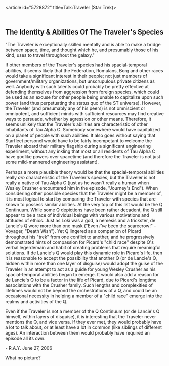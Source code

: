 <article id="5728872" title=Talk:Traveler (Star Trek)>
	<talkpage id="5728872" title="Talk:Traveler (Star Trek)">
{{old prod full | nom = | nomdate = | nomreason = | 2nd = | 2nddate = | 2ndreason = | con = | condate = | conreason = }}
{{WikiProject Star Trek|class=redirect}}
{{WikiProject Fictional characters|class=redirect}}

== '''The Identity &amp; Abilities Of The Traveler's Species''' ==


&quot;The Traveler is exceptionally skilled mentally and is able to make a bridge between space, time, and thought which he, and presumably those of his kind, uses to travel throughout the galaxy.&quot;

If other members of the Traveler's species had his spacial-temporal abilities, it seems likely that the Federation, Romulans, Borg and other races would take a significant interest in their people; not just members of government/military organizations, but unscrupulous private citizens as well. Anybody with such talents could probably be pretty effective at defending themselves from aggression from foreign species, which could be used as an excuse for other people being unable to capitalize upon such power (and thus perpetuating the status quo of the ST universe). However, the Traveler (and presumably any of his peers) is not omniscient or omnipotent, and sufficient minds with sufficient resources may find creative ways to persuade, whether by agression or other means. Therefore, it seems unlikely that the Traveler's abilities are characteristic of other inhabitants of Tau Alpha C. Somebody somewhere would have capitalized on a planet of people with such abilities. It also goes without saying that Starfleet personel would have to be fairly incompetant to welcome the Traveler aboard their military flagship during a significant engineering experiment, without any inkling that most or all residents of Tau Alpha C have godlike powers over spacetime (and therefore the Traveler is not just some mild-mannered engineering assistant).

Perhaps a more plausible theory would be that the spacial-temporal abilities really ''are'' characteristic of the Traveler's species, but the Traveler is not really a native of Tau Alpha C (just as he wasn't really a human when Wesley Crusher encountered him in the episode, &quot;Journey's End&quot;). When considering other possible species that the Traveler might be a member of, it is most logical to start by comparing the Traveler with species that are known to possess similar abilities. At the very top of this list would be the Q Continuum. While some Q depictions have been rather decadent, the Q still appear to be a race of individual beings with various motivations and attitudes of ethics. Just as Loki was a god, a nemesis and a trickster, de Lancie's Q wore more than one mask (&quot;Even ''I've'' been the scarecrow!&quot; - Voyager, &quot;Death Wish&quot;). Yet Q lingered as a companion of Picard throughout his &quot;trek&quot; from one conflict to another, and he progressively demonstrated hints of compassion for Picard's &quot;child race&quot; despite Q's verbal legerdemain and habit of creating problems that require meaningful solutions. If de Lancie's Q would play this dynamic role in Picard's life, then it is reasonable to accept the possibility that another Q (or de Lancie's Q, hidden within more than one layer of disguise) would adopt the guise of the Traveler in an attempt to act as a guide for young Wesley Crusher as his spacial-temporal abilities began to emerge. It would also add a reason for de Lancie's Q to be a factor in the life of Picard, due to Picard's longtime associations with the Crusher family. Such lengths and complexities of lifetimes would not be beyond the orchestrations of a Q, and could be an occasional necessity in helping a member of a &quot;child race&quot; emerge into the realms and activities of the Q.

Even if the Traveler is not a member of the Q Continuum (or de Lancie's Q himself, within layers of disguise), it is interesting that the Traveler never mentions the Q, and vice versa. If they ever met, they would probably have a lot to talk about, or at least have a lot in common (like siblings of different ages). An interaction between them would probably have required an episode all its own.

- R.A.Y. June 27, 2006

What no picture?
	</talkpage>
</article>